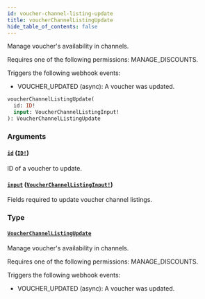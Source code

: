 ```yaml
---
id: voucher-channel-listing-update
title: voucherChannelListingUpdate
hide_table_of_contents: false
---
```


Manage voucher's availability in channels.

Requires one of the following permissions: MANAGE_DISCOUNTS.

Triggers the following webhook events:

- VOUCHER_UPDATED (async): A voucher was updated.

```graphql
voucherChannelListingUpdate(
  id: ID!
  input: VoucherChannelListingInput!
): VoucherChannelListingUpdate
```

### Arguments

#### [`id`](#) ([`ID!`](../../../developer/api-reference/scalars/id))

ID of a voucher to update.

#### [`input`](#) ([`VoucherChannelListingInput!`](../../../developer/api-reference/inputs/voucher-channel-listing-input))

Fields required to update voucher channel listings.

### Type

#### [`VoucherChannelListingUpdate`](../../../developer/api-reference/objects/voucher-channel-listing-update)

Manage voucher's availability in channels.

Requires one of the following permissions: MANAGE_DISCOUNTS.

Triggers the following webhook events:

- VOUCHER_UPDATED (async): A voucher was updated.
